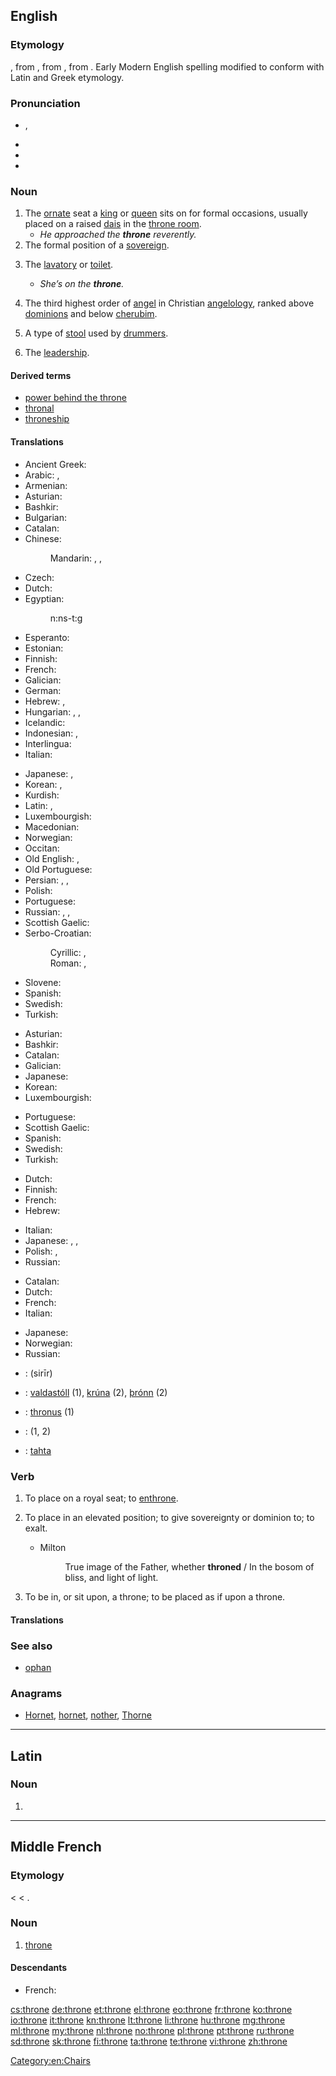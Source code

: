 {{also|Throne}}
==English==
{{wikipedia|Thrones}}

===Etymology===
{{etyl|enm|en}} {{term|trone|lang=enm}}, from {{etyl|fro|en}} {{term|trone|lang=fro}}, from {{etyl|la|en}} {{term|thronus|thronus|lang=la}}, from {{etyl|grc|en}} {{term|θρόνος||chair, throne|tr=thronos|lang=grc}}. Early Modern English spelling modified to conform with Latin and Greek etymology.

===Pronunciation===
* {{IPA|/θɹəʊn/}}, {{X-SAMPA|/Tr\@Un/}}
* {{audio|en-us-throne.ogg|Audio (US)}}
* {{rhymes|əʊn}}
* {{homophones|thrown|lang=en}}

===Noun===
{{en-noun}}

# The [[ornate]] seat a [[king]] or [[queen]] sits on for formal occasions, usually placed on a raised [[dais]] in the [[throne room]].
#* ''He approached the '''throne''' reverently.''
# The formal position of a [[sovereign]].
# {{colloquial}} The [[lavatory]] or [[toilet]].
#* ''She’s on the '''throne'''.''
# {{context|Biblical tradition}} The third highest order of [[angel]] in Christian [[angelology]], ranked above [[dominion]]s and below [[cherub]]im.
# {{music}} A type of [[stool]] used by [[drummer]]s.
# {{figuratively}} The [[leadership]].

====Derived terms====
* [[power behind the throne]]
* [[thronal]]
* [[throneship]]

====Translations====
{{trans-top|ornate seat}}
* Ancient Greek: {{tø|grc|θρόνος|tr=thronos|m}}
* Arabic: {{t-|ar|عرش|m|tr=3arsh|sc=Arab}}, {{t-|ar|كرسي|m|alt=كُرْسِيّ|tr=kúrsiy}}
* Armenian: {{t-|hy|գահ|tr=gah}}
* Asturian: {{t-|ast|tronu|m}}
* Bashkir: {{tø|ba|тәхет|tr=täxet|sc=Cyrl}}
* Bulgarian: {{t+|bg|престол|m|tr=prestól|sc=Cyrl}}
* Catalan: {{t-|ca|tron|m}}
* Chinese:
*: Mandarin: {{t|cmn|寶座|sc=Hani}}, {{t|cmn|宝座|tr=bǎozuò|sc=Hani}}, {{t|cmn|王座|tr=wángzuò|sc=Hani}}
* Czech: {{t+|cs|trůn|m}}
* Dutch: {{t+|nl|troon|m}}
* Egyptian: {{tø|egy|nst|sc=Egyp}}
*: <hiero>n:ns-t:g</hiero>
* Esperanto: {{t+|eo|trono}}
* Estonian: {{t-|et|troon}}
* Finnish: {{t+|fi|valtaistuin}}
* French: {{t+|fr|trône|m}}
* Galician: {{t+|gl|trono|m}}
* German: {{t+|de|Thron|m}}
* Hebrew: {{t+|he|כס|m|tr=kés}}, {{t-|he|כיסא מלכות|m|alt=כִּיסֵּא מַלְכוּת|tr=kisé malkhút}}
* Hungarian: {{t+|hu|trón}}, {{t-|hu|trónus}}, {{t-|hu|trónszék}}
* Icelandic: {{t+|is|hásæti}}
* Indonesian: {{t+|id|singgasana}}, {{t+|id|tahta}}
* Interlingua: {{t-|ia|throno}}
* Italian: {{t+|it|trono|m}}
{{trans-mid}}
* Japanese: {{t-|ja|王座|tr=ōza}}, {{t-|ja|玉座|tr=ぎょくざ, gyokuza|sc=Jpan}}
* Korean: {{t-|ko|와좌|tr=wangjwa|sc=Kore}}, {{t-|ko|옥좌|tr=okjwa|sc=Kore}}
* Kurdish: {{t+|ku|text|m}}
* Latin: {{t-|la|thronus|m}}, {{t-|la|sedem|f}}
* Luxembourgish: {{t-|lb|Troun|m}}
* Macedonian: {{t-|mk|престол|m}}
* Norwegian: {{t-|no|trone|c}}
* Occitan: {{t+|oc|tron|m}}
* Old English: {{t-|ang|gifstol|m|alt=ġifstōl}}, {{t-|ang|setl|n}}
* Old Portuguese: {{tø|roa-ptg|trõo}}
* Persian: {{t+|fa|تخت|tr=taxt|sc=fa-Arab}}, {{t+|fa|عرش|tr='arš|sc=fa-Arab}}, {{t+|fa|سریر|tr=sarir|sc=fa-Arab}}
* Polish: {{t+|pl|tron|m}}
* Portuguese: {{t+|pt|trono|m}}
* Russian: {{t+|ru|трон|m|tr=tron}}, {{t+|ru|престол|m|tr=prestól}}, {{t+|ru|стол|m|tr=stol}}
* Scottish Gaelic: {{t-|gd|rìgh-chathair|m}}
* Serbo-Croatian:
*: Cyrillic: {{t-|sh|престо|m}}, {{t-|sh|трон|m}}
*: Roman: {{t-|sh|presto|m}}, {{t-|sh|tron|m}}
* Slovene: {{t+|sl|prestol|m}}
* Spanish: {{t-|es|trono|m}}
* Swedish: {{t+|sv|tron|c}}
* Turkish: {{t+|tr|taht}}
{{trans-bottom}}

{{trans-top|position}}
* Asturian: {{t-|ast|tronu|m}}
* Bashkir: {{tø|ba|тәхет|tr=täxet|sc=Cyrl}}
* Catalan: {{t-|ca|tron|m}}
* Galician: {{t+|gl|trono|m}}
* Japanese: {{t-|ja|王位|tr=おうい, ōi}}
* Korean: {{t-|ko|왕위|tr=wangwi|sc=Kore}}
* Luxembourgish: {{t-|lb|Troun|m}}
{{trans-mid}}
* Portuguese: {{t+|pt|trono|m}}
* Scottish Gaelic: {{t-|gd|rìgh-chathair|m}}
* Spanish: {{t-|es|trono|m}}
* Swedish: {{t+|sv|tronen}}
* Turkish: {{t+|tr|taht}}
{{trans-bottom}}

{{trans-top|lavatory or toilet}}
* Dutch: {{t+|nl|gemak|n}}
* Finnish: {{t+|fi|valtaistuin}}
* French: {{t+|fr|trône|m}}
* Hebrew: {{t+|he|אסלה|f|tr=aslá}}
{{trans-mid}}
* Italian: {{t+|it|trono|m}}
* Japanese: {{t-|ja|便器|tr=べんき, benki}}, {{t-|ja|便座|tr=べんざ, benza}}, {{t+|ja|トイレ|tr=toire}}
* Polish: {{t+|pl|tron|m}}, {{t+|pl|sedes|m}}
* Russian: {{t+|ru|трон|m|tr=tron}}
{{trans-bottom}}

{{trans-top|third highest order of angel}}
* Catalan: {{t-|ca|tron|m}}
* Dutch: {{t+|nl|troon|m}}
* French: {{t+|fr|trône|m}}
* Italian: {{t+|it|trono|m}}
{{trans-mid}}
* Japanese: {{t-|ja|座天使|tr=ざてんし, zatenshi}}
* Norwegian: {{t-|no|trone|c}}
* Russian: {{t+|ru|престол|m|tr=prestól}}
{{trans-bottom}}

{{checktrans-top}}
* {{ttbc|ar}}: {{Arab|[[سرير]]}} (sirīr) {{m}}
* {{ttbc|is}}: [[valdastóll]] {{m}} (1), [[krúna]] {{f}} (2), [[þrónn]] {{m}} (2)
* {{ttbc|la}}: [[thronus]] {{m}} (1)
{{trans-mid}}
* {{ttbc|ro}}: {{t-|ro|tron|n}} (1, 2)
* {{ttbc|tr}}: [[tahta]]
{{trans-bottom}}

===Verb===
{{en-verb|thron|es}}

# {{transitive|archaic}} To place on a royal seat; to [[enthrone]].
# {{transitive|archaic}} To place in an elevated position; to give sovereignty or dominion to; to exalt.
#* {{rfdate}} Milton
#*: True image of the Father, whether '''throned''' / In the bosom of bliss, and light of light.
# {{intransitive|archaic}} To be in, or sit upon, a throne; to be placed as if upon a throne.

====Translations====
{{trans-see|enthrone}}

===See also===
* [[ophan]]

===Anagrams===
* [[Hornet#English|Hornet]], [[hornet#English|hornet]], [[nother#English|nother]], [[Thorne#English|Thorne]]

[[Category:en:Chairs]]

----

==Latin==

===Noun===
{{la-noun-form|throne}}

# {{inflection of|thronus|thronus|voc|s|lang=la}}

----

==Middle French==

===Etymology===
{{etyl|fro|frm}} {{term|trone|lang=fro}} < {{etyl|la|frm}} {{term|thronus|lang=la}} < {{etyl|grc|frm}} {{term|θρόνος||chair, throne|tr=thronos|lang=grc}}.

===Noun===
{{frm-noun|m}}

# [[#English|throne]]

====Descendants====
* French: {{l|fr|trône}}

[[cs:throne]]
[[de:throne]]
[[et:throne]]
[[el:throne]]
[[eo:throne]]
[[fr:throne]]
[[ko:throne]]
[[io:throne]]
[[it:throne]]
[[kn:throne]]
[[lt:throne]]
[[li:throne]]
[[hu:throne]]
[[mg:throne]]
[[ml:throne]]
[[my:throne]]
[[nl:throne]]
[[no:throne]]
[[pl:throne]]
[[pt:throne]]
[[ru:throne]]
[[sd:throne]]
[[sk:throne]]
[[fi:throne]]
[[ta:throne]]
[[te:throne]]
[[vi:throne]]
[[zh:throne]]
